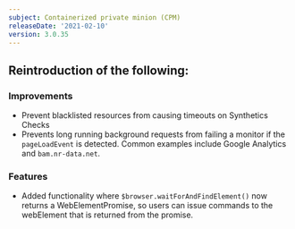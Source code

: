 ```yaml
---
subject: Containerized private minion (CPM)
releaseDate: '2021-02-10'
version: 3.0.35
---
```


## Reintroduction of the following:

### Improvements

* Prevent blacklisted resources from causing timeouts on Synthetics Checks
* Prevents long running background requests from failing a monitor if the `pageLoadEvent` is detected. Common examples include Google Analytics and `bam.nr-data.net`.

### Features

* Added functionality where `$browser.waitForAndFindElement()` now returns a WebElementPromise, so users can issue commands to the webElement that is returned from the promise.
